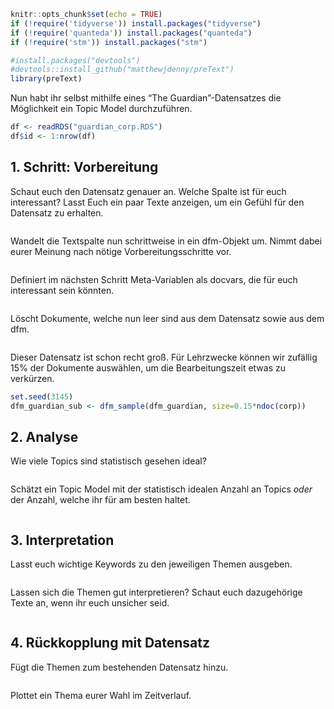 ```{r setup, include=FALSE}
knitr::opts_chunk$set(echo = TRUE)
if (!require('tidyverse')) install.packages("tidyverse")                      # wrangling
if (!require('quanteda')) install.packages("quanteda")                        # quanteda basic functions
if (!require('stm')) install.packages("stm")                                  # structural topic models

#install.packages("devtools")
#devtools::install_github("matthewjdenny/preText")
library(preText)
```

Nun habt ihr selbst mithilfe eines "The Guardian"-Datensatzes die Möglichkeit ein Topic Model durchzuführen. 
```{r}
df <- readRDS("guardian_corp.RDS")
df$id <- 1:nrow(df)
```


## 1. Schritt: Vorbereitung

Schaut euch den Datensatz genauer an. Welche Spalte ist für euch interessant? 
Lasst Euch ein paar Texte anzeigen, um ein Gefühl für den Datensatz zu erhalten.

```{r}

```


Wandelt die Textspalte nun schrittweise in ein dfm-Objekt um. Nimmt dabei eurer Meinung nach nötige Vorbereitungsschritte vor.

```{r}

```


Definiert im nächsten Schritt Meta-Variablen als docvars, die für euch interessant sein könnten.

```{r}

```


Löscht Dokumente, welche nun leer sind aus dem Datensatz sowie aus dem dfm.

```{r}

```

Dieser Datensatz ist schon recht groß. Für Lehrzwecke können wir zufällig 15% der Dokumente auswählen, um die Bearbeitungszeit etwas zu verkürzen. 

```{r}
set.seed(3145)
dfm_guardian_sub <- dfm_sample(dfm_guardian, size=0.15*ndoc(corp))
```


## 2. Analyse

Wie viele Topics sind statistisch gesehen ideal?

```{r}

```


Schätzt ein Topic Model mit der statistisch idealen Anzahl an Topics *oder* der Anzahl, welche ihr für am besten haltet. 

```{r}

```


## 3. Interpretation

Lasst euch wichtige Keywords zu den jeweiligen Themen ausgeben.

```{r}

```

Lassen sich die Themen gut interpretieren? Schaut euch dazugehörige Texte an, wenn ihr euch unsicher seid. 

```{r}

```

## 4. Rückkopplung mit Datensatz

Fügt die Themen zum bestehenden Datensatz hinzu.

```{r}

```


Plottet ein Thema eurer Wahl im Zeitverlauf.
```{r}

``` 